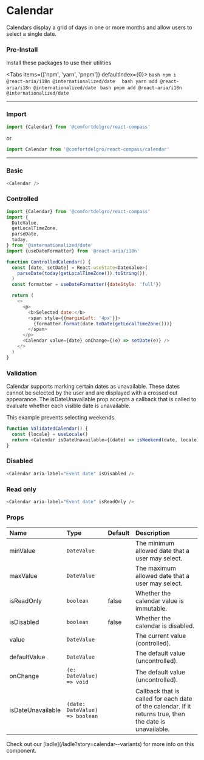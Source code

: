 
# Calendar

Calendars display a grid of days in one or more months and allow users to select a single date.

### Pre-Install

Install these packages to use their utilities


<Tabs items={['npm', 'yarn', 'pnpm']} defaultIndex={0}>
  <Tab>
    ```bash
      npm i @react-aria/i18n @internationalized/date 
    ```
  </Tab>
  <Tab>
    ``` bash
      yarn add @react-aria/i18n @internationalized/date 
    ```
  </Tab>
  <Tab>
    ``` bash
      pnpm add @react-aria/i18n @internationalized/date 
    ```
  </Tab>
</Tabs>

---

### Import

```js
import {Calendar} from '@comfortdelgro/react-compass'
```

or

```js
import Calendar from '@comfortdelgro/react-compass/calendar'
```

---

### Basic

<section className={styles.componentShowcaseContainer}>
  <Calendar />
</section>

```js
<Calendar />
```

### Controlled

<section className={styles.componentShowcaseContainer}>
  <ControlledCalendar />
</section>

```js
import {Calendar} from '@comfortdelgro/react-compass'
import {
  DateValue,
  getLocalTimeZone,
  parseDate,
  today,
} from '@internationalized/date'
import {useDateFormatter} from '@react-aria/i18n'

function ControlledCalendar() {
  const [date, setDate] = React.useState<DateValue>(
    parseDate(today(getLocalTimeZone()).toString()),
  )
  const formatter = useDateFormatter({dateStyle: 'full'})

  return (
    <>
      <p>
        <b>Selected date:</b>
        <span style={{marginLeft: '4px'}}>
          {formatter.format(date.toDate(getLocalTimeZone()))}
        </span>
      </p>
      <Calendar value={date} onChange={(e) => setDate(e)} />
    </>
  )
}

```

### Validation

Calendar supports marking certain dates as unavailable. These dates cannot be selected by the user and are displayed with a crossed out appearance. The isDateUnavailable prop accepts a callback that is called to evaluate whether each visible date is unavailable.

This example prevents selecting weekends.

<section className={styles.componentShowcaseContainer}>
  <ValidatedCalendar />
</section>

```js
function ValidatedCalendar() {
  const {locale} = useLocale()
  return <Calendar isDateUnavailable={(date) => isWeekend(date, locale)} />
}
```

### Disabled

<section className={styles.componentShowcaseContainer}>
  <Calendar aria-label="Event date" isDisabled />
</section>

```js
<Calendar aria-label="Event date" isDisabled />
```

### Read only

<section className={styles.componentShowcaseContainer}>
  <Calendar aria-label="Event date" isReadOnly />
</section>

```js
<Calendar aria-label="Event date" isReadOnly />
```

### Props

| Name              | Type                           | Default | Description                                                                                              |
| :---------------- | :----------------------------- | :------ | :------------------------------------------------------------------------------------------------------- |
| minValue          | `DateValue`                    |         | The minimum allowed date that a user may select.                                                         |
| maxValue          | `DateValue`                    |         | The maximum allowed date that a user may select.                                                         |
| isReadOnly        | `boolean`                      | false   | Whether the calendar value is immutable.                                                                 |
| isDisabled        | `boolean`                      | false   | Whether the calendar is disabled.                                                                        |
| value             | `DateValue`                    |         | The current value (controlled).                                                                          |
| defaultValue      | `DateValue`                    |         | The default value (uncontrolled).                                                                        |
| onChange          | `(e: DateValue) => void`       |         | The default value (uncontrolled).                                                                        |
| isDateUnavailable | `(date: DateValue) => boolean` |         | Callback that is called for each date of the calendar. If it returns true, then the date is unavailable. |

<Callout>
  Check out our [ladle](/ladle?story=calendar--variants) for more info on this
  component.
</Callout>



